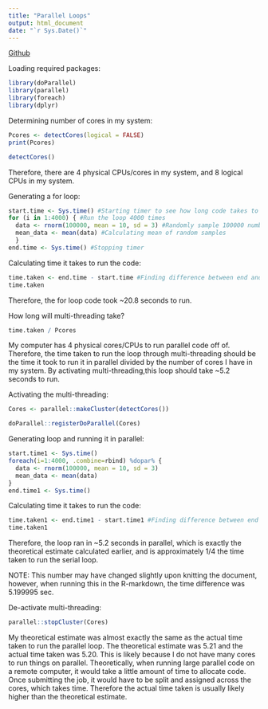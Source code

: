 ```yaml
---
title: "Parallel Loops"
output: html_document
date: "`r Sys.Date()`"
---
```

[Github](https://github.com/dvlaminck/HPC "GitHub Repository")

Loading required packages:
```r
library(doParallel)
library(parallel)
library(foreach)
library(dplyr)
```

Determining number of cores in my system:
```r
Pcores <- detectCores(logical = FALSE)
print(Pcores)
```
```r
detectCores()
```

Therefore, there are 4 physical CPUs/cores in my system, and 8 logical CPUs in my system.

Generating a for loop:
```r
start.time <- Sys.time() #Starting timer to see how long code takes to run
for (i in 1:4000) { #Run the loop 4000 times
  data <- rnorm(100000, mean = 10, sd = 3) #Randomly sample 100000 numbers w mean 10, sd 3
  mean_data <- mean(data) #Calculating mean of random samples
  }
end.time <- Sys.time() #Stopping timer 
```

Calculating time it takes to run the code:
```r
time.taken <- end.time - start.time #Finding difference between end and start timer to determine how long the code takes to run
time.taken
```

Therefore, the for loop code took ~20.8 seconds to run.

How long will multi-threading take?
```r
time.taken / Pcores
```

My computer has 4 physical cores/CPUs to run parallel code off of. Therefore, the time taken to run the loop through multi-threading should be the time it took to run it in parallel divided by the number of cores I have in my system.
By activating multi-threading,this loop should take ~5.2 seconds to run.

Activating the multi-threading:
```r
Cores <- parallel::makeCluster(detectCores())
```
```r
doParallel::registerDoParallel(Cores)
```

Generating loop and running it in parallel:
```r
start.time1 <- Sys.time()
foreach(i=1:4000, .combine=rbind) %dopar% {
  data <- rnorm(100000, mean = 10, sd = 3)
  mean_data <- mean(data)
}
end.time1 <- Sys.time() 
```

Calculating time it takes to run the code:
```r
time.taken1 <- end.time1 - start.time1 #Finding difference between end and start timer to determine how long the code takes to run
time.taken1
```

Therefore, the loop ran in ~5.2 seconds in parallel, which is exactly the theoretical estimate calculated earlier, and is approximately 1/4 the time taken to run the serial loop. 

NOTE: This number may have changed slightly upon knitting the document, however, when running this in the R-markdown, the time difference was 5.199995 sec.

De-activate multi-threading:
```r
parallel::stopCluster(Cores) 
```

My theoretical estimate was almost exactly the same as the actual time taken to run the parallel loop. The theoretical estimate was 5.21 and the actual time taken was 5.20. 
This is likely because I do not have many cores to run things on parallel. Theoretically, when running large parallel code on a remote computer, it would take a little amount of time to allocate code. Once submitting the job, it would have to be split and assigned across the cores, which takes time. Therefore the actual time taken is usually likely higher than the theoretical estimate.


